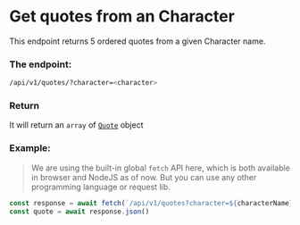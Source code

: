 # Get quotes from an Character

This endpoint returns 5 ordered quotes from a given Character name.

### The endpoint:
```sh
/api/v1/quotes/?character=<character>
```

### Return
It will return an `array` of [`Quote`](/quote) object

### Example:
> We are using the built-in global `fetch` API here, which is both available in browser and NodeJS as of now. But you can use any other programming language or request lib.

```js
const response = await fetch(`/api/v1/quotes?character=${characterName}`)
const quote = await response.json()
```
